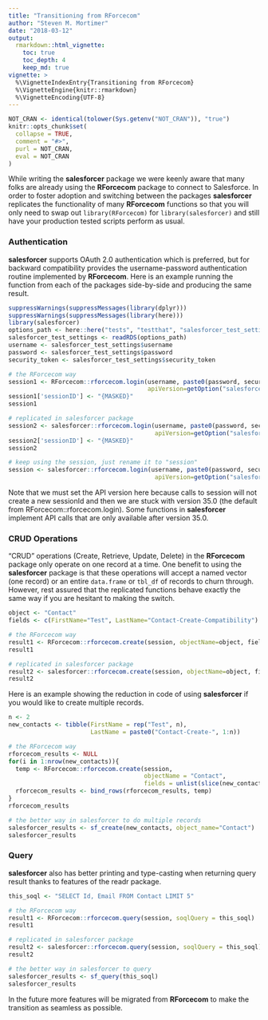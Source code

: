 ```yaml
---
title: "Transitioning from RForcecom"
author: "Steven M. Mortimer"
date: "2018-03-12"
output:
  rmarkdown::html_vignette:
    toc: true
    toc_depth: 4
    keep_md: true
vignette: >
  %\VignetteIndexEntry{Transitioning from RForcecom}
  %\VignetteEngine{knitr::rmarkdown}
  %\VignetteEncoding{UTF-8}
---
```


```r
NOT_CRAN <- identical(tolower(Sys.getenv("NOT_CRAN")), "true")
knitr::opts_chunk$set(
  collapse = TRUE,
  comment = "#>",
  purl = NOT_CRAN,
  eval = NOT_CRAN
)
```

While writing the **salesforcer** package we were keenly aware that many folks 
are already using the **RForcecom** package to connect to Salesforce. In order 
to foster adoption and switching between the packages **salesforcer** replicates 
the functionality of many **RForcecom** functions so that you will only need to swap 
out `library(RForcecom)` for `library(salesforcer)` and still have your production 
tested scripts perform as usual.

### Authentication

**salesforcer** supports OAuth 2.0 authentication which is preferred, but for 
backward compatibility provides the username-password authentication routine 
implemented by **RForcecom**. Here is an example running the function from 
each of the packages side-by-side and producing the same result.

```r
suppressWarnings(suppressMessages(library(dplyr)))
suppressWarnings(suppressMessages(library(here)))
library(salesforcer)
options_path <- here::here("tests", "testthat", "salesforcer_test_settings.rds")
salesforcer_test_settings <- readRDS(options_path)
username <- salesforcer_test_settings$username
password <- salesforcer_test_settings$password
security_token <- salesforcer_test_settings$security_token
```

```r
# the RForcecom way
session1 <- RForcecom::rforcecom.login(username, paste0(password, security_token), 
                                       apiVersion=getOption("salesforcer.api_version"))
session1['sessionID'] <- "{MASKED}"
session1

# replicated in salesforcer package
session2 <- salesforcer::rforcecom.login(username, paste0(password, security_token), 
                                         apiVersion=getOption("salesforcer.api_version"))
session2['sessionID'] <- "{MASKED}"
session2
```

```r
# keep using the session, just rename it to "session"
session <- salesforcer::rforcecom.login(username, paste0(password, security_token), 
                                         apiVersion=getOption("salesforcer.api_version"))
```

Note that we must set the API version here because calls to session will not create 
a new sessionId and then we are stuck with version 35.0 (the default from 
RForcecom::rforcecom.login). Some functions in **salesforcer** implement API calls 
that are only available after version 35.0.

### CRUD Operations

"CRUD" operations (Create, Retrieve, Update, Delete) in the **RForcecom** package 
only operate on one record at a time. One benefit to using the **salesforcer** package 
is that these operations will accept a named vector (one record) or an entire `data.frame`
or `tbl_df` of records to churn through. However, rest assured that the replicated 
functions behave exactly the same way if you are hesitant to making the switch.

```r
object <- "Contact"
fields <- c(FirstName="Test", LastName="Contact-Create-Compatibility")

# the RForcecom way
result1 <- RForcecom::rforcecom.create(session, objectName=object, fields)
result1

# replicated in salesforcer package
result2 <- salesforcer::rforcecom.create(session, objectName=object, fields)
result2
```

Here is an example showing the reduction in code of using **salesforcer** if you 
would like to create multiple records.

```r
n <- 2
new_contacts <- tibble(FirstName = rep("Test", n),
                       LastName = paste0("Contact-Create-", 1:n))

# the RForcecom way
rforcecom_results <- NULL
for(i in 1:nrow(new_contacts)){
  temp <- RForcecom::rforcecom.create(session, 
                                      objectName = "Contact", 
                                      fields = unlist(slice(new_contacts,i)))
  rforcecom_results <- bind_rows(rforcecom_results, temp)
}
rforcecom_results

# the better way in salesforcer to do multiple records
salesforcer_results <- sf_create(new_contacts, object_name="Contact")
salesforcer_results
```

### Query

**salesforcer** also has better printing and type-casting when returning query result
thanks to features of the readr package.

```r
this_soql <- "SELECT Id, Email FROM Contact LIMIT 5"

# the RForcecom way
result1 <- RForcecom::rforcecom.query(session, soqlQuery = this_soql)
result1

# replicated in salesforcer package
result2 <- salesforcer::rforcecom.query(session, soqlQuery = this_soql)
result2

# the better way in salesforcer to query
salesforcer_results <- sf_query(this_soql)
salesforcer_results
```

In the future more features will be migrated from **RForcecom** to make the 
transition as seamless as possible.

